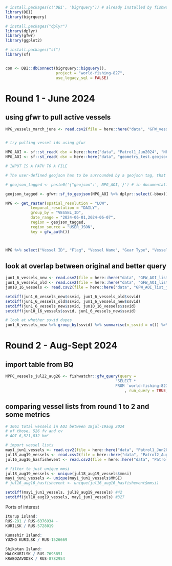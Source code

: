 ```r
# install.packages(c('DBI', 'bigrquery')) # already installed by fishwatchr
library(DBI)
library(bigrquery)

# install.packages("dplyr")
library(dplyr)
library(gfwr)
library(ggplot2)

# install.packages("sf")
library(sf)


con <- DBI::dbConnect(bigrquery::bigquery(), 
                      project = "world-fishing-827", 
                      use_legacy_sql = FALSE)

```

# Round 1 - June 2024

## using gfwr to pull active vessels

```r
NPG_vessels_march_june <- read.csv2(file = here::here("data", "GFW_vesselpresence_mar1-june6.csv"), sep = ",",)


# try pulling vessel ids using gfwr

NPG_AOI <- sf::st_read( dsn = here::here("data", "Patrol1_Jun2024", "NPGgeometry.geojson" ))
NPG_AOI <- sf::st_read( dsn = here::here("data", "geometry_test.geojson" ))

# INPUT IS A PATH TO A FILE

# The user-defined geojson has to be surrounded by a geojson tag, that can be created using a simple paste:

# geojson_tagged <- paste0('{"geojson":', NPG_AOI,'}') # in documentation but nate provided other way

geojson_tagged <- gfwr::sf_to_geojson(NPG_AOI %>% dplyr::select(-bbox)) # nate's recommendation

NPG <- get_raster(spatial_resolution = "LOW",
           temporal_resolution = "DAILY",
           group_by = "VESSEL_ID",
           date_range = "2024-06-01,2024-06-07",
           region = geojson_tagged,
           region_source = "USER_JSON",
           key = gfw_auth())



NPG %>% select("Vessel ID", "Flag", "Vessel Name", "Gear Type", "Vessel Type", "MMSI", "IMO")
```

## look at overlap between original and better query
```r

jun1_6_vessels_new <- read.csv2(file = here::here("data", "GFW_AOI_list_new_jun1-6.csv"), sep = ",",)
jun1_6_vessels_old <- read.csv2(file = here::here("data", "GFW_AOI_list_old_jun1-6.csv"), sep = ",",)
jun10_16_vessels <- read.csv2(file = here::here("data", "GFW_AOI_list_jun10-16.csv"), sep = ",",)

setdiff(jun1_6_vessels_new$ssvid, jun1_6_vessels_old$ssvid)
setdiff(jun1_6_vessels_old$ssvid, jun1_6_vessels_new$ssvid)
setdiff(jun1_6_vessels_new$ssvid, jun10_16_vessels$ssvid)
setdiff(jun10_16_vessels$ssvid, jun1_6_vessels_new$ssvid)

# look at whether ssvid dupes
jun1_6_vessels_new %>% group_by(ssvid) %>% summarise(n_ssvid = n()) %>% arrange(n_ssvid) %>% View()

```

# Round 2 - Aug-Sept 2024

## import table from BQ
```r

NPFC_vessels_jul22_aug26 <- fishwatchr::gfw_query(query = 
                                                "SELECT * 
                                                FROM `world-fishing-827.scratch_joef.NPFC_vessels_jul22-aug26`"
                                                    , run_query = TRUE, con = con)$data


```

## comparing vessel lists from round 1 to 2 and some metrics
```r

# 3061 total vessels in AOI between 18jul-19aug 2024
# of those, 526 fv and cv
# AOI 6,521,832 km²

# import vessel lists
may1_jun1_vessels <- read.csv2(file = here::here("data", "Patrol1_Jun2024", "Patrol1_may1-jun1_ownershiptab.csv"), sep = ",",)
jul18_aug19_vessels <- read.csv2(file = here::here("data", "Patrol2_Aug2024", "from_map_fv_cv_18jul-19aug.csv"), sep = ",",)
jul16_aug16_hasfishevent <- read.csv2(file = here::here("data", "Patrol2_Aug2024", "NPG_fishingonly_Jul16-Aug16.csv"), sep = ",",)

# filter to just unique mmsi
jul18_aug19_vessels <- unique(jul18_aug19_vessels$mmsi)
may1_jun1_vessels <- unique(may1_jun1_vessels$MMSI)
# jul16_aug16_hasfishevent <- unique(jul16_aug16_hasfishevent$mmsi)

setdiff(may1_jun1_vessels, jul18_aug19_vessels) #42
setdiff(jul18_aug19_vessels, may1_jun1_vessels) #327


```
Ports of interest
```r
Iturup island:
RUS-291 / RUS-6376934 - 
KURILSK / RUS-5728019 

Kunashir Island:
YUZHO KURILSK / RUS-1526669

Shikotan Island:
MALOKURILSK / RUS-7693851
KRABOZAVODSK / RUS-8782954


```


